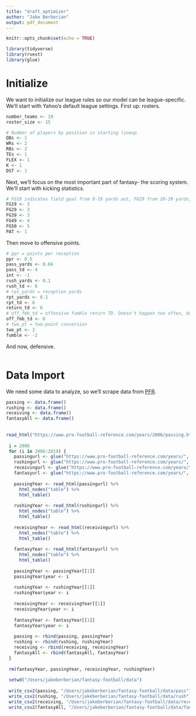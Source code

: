 ```yaml
---
title: "draft_optimizer"
author: "Jake Berberian"
output: pdf_document
---
```


```r
knitr::opts_chunk$set(echo = TRUE)
```

```r
library(tidyverse)
library(rvest)
library(glue)
```

# Initialize 

We want to initialize our league rules so our model can be league-specific. We'll start with Yahoo's default league settings. First up: rosters.  
```r
number_teams <- 10
roster_size <- 15

# Number of players by position in starting lineup
QBs <- 1
WRs <- 2
RBs <- 2
TEs <- 1
FLEX <- 1
K <- 1
DST <- 1
```

Next, we'll focus on the most important part of fantasy- the scoring system. We'll start with kicking statistics. 
```r
# FG19 indicates field goal from 0-19 yards out, FG29 from 20-29 yards, etc. 
FG19 <- 3
FG29 <- 3
FG39 <- 3
FG49 <- 4
FG50 <- 5
PAT <- 1

```

Then move to offensive points. 
```r
# ppr = points per reception
ppr <- 0.5
pass_yards <- 0.04
pass_td <- 4
int <- -1
rush_yards <- 0.1
rush_td <- 6
# rpt_yards = reception yards
rpt_yards <- 0.1
rpt_td <- 6
return_td <- 6
# off_fmb_td = offensive fumble return TD. Doesn't happen too often, but just in case. 
off_fmb_td <- 6
# two_pt = two-point conversion
two_pt <- 2
fumble <- -2
```

And now, defensive.
```r

```


# Data Import
We need some data to analyze, so we'll scrape data from [PFR](www.pro-football-reference.com).

```r
passing <- data.frame()
rushing <- data.frame()
receiving <- data.frame()
fantasyAll <- data.frame()
 
 
read_html("https://www.pro-football-reference.com/years/2006/passing.htm")
 
 i = 2006
 for (i in 2006:2019) {
   passingurl <- glue("https://www.pro-football-reference.com/years/", i, "/passing.htm")
   rushingurl <- glue("https://www.pro-football-reference.com/years/", i, "/rushing.htm")
   receivingurl <- glue("https://www.pro-football-reference.com/years/", i, "/receiving.htm")
   fantasyurl <- glue("https://www.pro-football-reference.com/years/", i, "/fantasy.htm")
 
   passingYear <- read_html(passingurl) %>%
     html_nodes("table") %>%
     html_table()
 
   rushingYear <- read_html(rushingurl) %>%
     html_nodes("table") %>%
     html_table()
 
   receivingYear <- read_html(receivingurl) %>%
     html_nodes("table") %>%
     html_table()
 
   fantasyYear <- read_html(fantasyurl) %>%
     html_nodes("table") %>%
     html_table()
 
   passingYear <- passingYear[[1]]
   passingYear$year <- i
 
   rushingYear <- rushingYear[[1]]
   rushingYear$year <- i
 
   receivingYear <- receivingYear[[1]]
   receivingYear$year <- i
 
   fantasyYear <- fantasyYear[[1]]
   fantasyYear$year <- i
 
   passing <- rbind(passing, passingYear)
   rushing <- rbind(rushing, rushingYear)
   receiving <- rbind(receiving, receivingYear)
   fantasyAll <- rbind(fantasyAll, fantasyYear)
 }
 
 rm(fantasyYear, passingYear, receivingYear, rushingYear)
 
 setwd("/Users/jakeberberian/fantasy-football/data")
 
 write_csv2(passing, "/Users/jakeberberian/fantasy-football/data/pass")
 write_csv2(rushing, "/Users/jakeberberian/fantasy-football/data/rush")
 write_csv2(receiving, "/Users/jakeberberian/fantasy-football/data/receive")
 write_csv2(fantasyAll, "/Users/jakeberberian/fantasy-football/data/fantasy")
```





